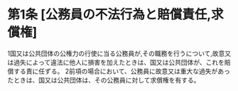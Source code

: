 
# 第1条 [公務員の不法行為と賠償責任,求償権]

1国又は公共団体の公権力の行使に当る公務員が,その職務を行うについて,故意又は過失によって違法に他人に損害を加えたときは、国又は公共団体が、これを賠償する責に任ずる。
2前項の場合において、公務員に故意又は重大な過失があったときは、国又は公共団体は、その公務員に対して求償権を有する。

